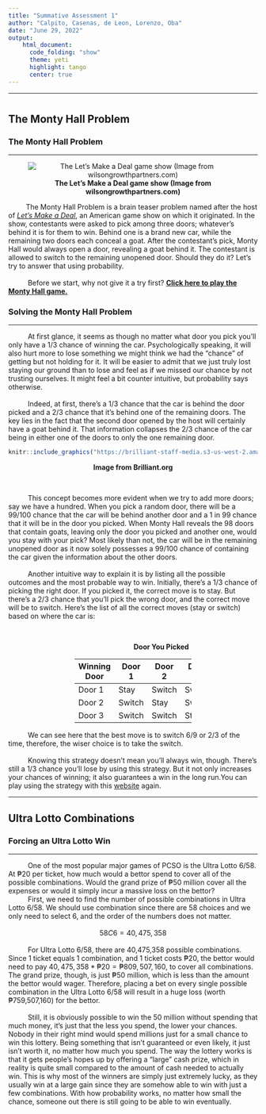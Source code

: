 ```yaml
---
title: "Summative Assessment 1"
author: "Calpito, Casenas, de Leon, Lorenzo, Oba"
date: "June 29, 2022"
output:
    html_document:
      code_folding: "show"  
      theme: yeti
      highlight: tango
      center: true
---
```

***
# {.tabset .tabset-fade}

## **The Monty Hall Problem**
### **The Monty Hall Problem**
***

<center>
![**The Let's Make a Deal game show (Image from wilsongrowthpartners.com)**](http://www.wilsongrowthpartners.com/wp-content/uploads/2017/10/Lets-Make-a-Deal.jpg)
</center>

|          The Monty Hall Problem is a brain teaser problem named after the host of *[Let's Make a Deal](https://en.wikipedia.org/wiki/Let%27s_Make_a_Deal)*, an American game show on which it originated. In the show, contestants were asked to pick among three doors; whatever's behind it is for them to win. Behind one is a brand new car, while the remaining two doors each conceal a goat. After the contestant's pick, Monty Hall would always open a door, revealing a goat behind it. The contestant is allowed to switch to the remaining unopened door. Should they do it? Let's try to answer that using probability.
|
|           Before we start, why not give it a try first? [**Click here to play the Monty Hall game.**](https://math.andyou.com/tools/montyhallsimulator/montysim.htm)

### **Solving the Monty Hall Problem**
***
|           At first glance, it seems as though no matter what door you pick you'll only have a 1/3 chance of winning the car. Psychologically speaking, it will also hurt more to lose something we might think we had the "chance" of getting but not holding for it. It will be easier to admit that we just truly lost staying our ground than to lose and feel as if we missed our chance by not trusting ourselves. It might feel a bit counter intuitive, but probability says otherwise.
|
|           Indeed, at first, there’s a 1/3 chance that the car is behind the door picked and a 2/3 chance that it’s behind one of the remaining doors. The key lies in the fact that the second door opened by the host will certainly have a goat behind it. That information collapses the 2/3 chance of the car being in either one of the doors to only the one remaining door.

<center>
```r
knitr::include_graphics("https://brilliant-staff-media.s3-us-west-2.amazonaws.com/tiffany-wang/gWotbuEdYC.png")
```
**Image from Brilliant.org**
</center>
\

|           This concept becomes more evident when we try to add more doors; say we have a hundred. When you pick a random door, there will be a 99/100 chance that the car will be behind another door and a 1 in 99 chance that it will be in the door you picked. When Monty Hall reveals the 98 doors that contain goats, leaving only the door you picked and another one, would you stay with your pick? Most likely than not, the car will be in the remaining unopened door as it now solely possesses a 99/100 chance of containing the car given the information about the other doors.
|
|           Another intuitive way to explain it is by listing all the possible outcomes and the most probable way to win. Initially, there’s a 1/3 chance of picking the right door. If you picked it, the correct move is to stay. But there’s a 2/3 chance that you’ll pick the wrong door, and the correct move will be to switch. Here’s the list of all the correct moves (stay or switch) based on where the car is:
\

<center>
|                              **Door You Picked**
+------------+------+------+------+
|Winning Door|Door 1|Door 2|Door 3|
+============+======+======+======+
|   Door 1   | Stay |Switch|Switch|
+------------+------+------+------+
|   Door 2   |Switch| Stay |Switch|
+------------+------+------+------+
|   Door 3   |Switch|Switch| Stay |
+------------+------+------+------+
</center>
|           We can see here that the best move is to switch 6/9 or 2/3 of the time, therefore, the wiser choice is to take the switch.
|
|           Knowing this strategy doesn’t mean you’ll always win, though. There’s still a 1/3 chance you’ll lose by using this strategy. But it not only increases your chances of winning; it also guarantees a win in the long run.You can play using the strategy with this [website](https://math.andyou.com/tools/montyhallsimulator/montysim.htm) again.


***
## **Ultra Lotto Combinations**
### **Forcing an Ultra Lotto Win**
***
|           One of the most popular major games of PCSO is the Ultra Lotto 6/58. At ₱20 per ticket, how much would a bettor spend to cover all of the possible combinations. Would the grand prize of ₱50 million cover all the expenses or would it simply incur a massive loss on the bettor?
|

|           First, we need to find the number of possible combinations in Ultra Lotto 6/58. We should use combination since there are 58 choices and we only need to select 6, and the order of the numbers does not matter.
|
|
<center>
$58C6 = 40,475,358$ 
</center>
|
|           For Ultra Lotto 6/58, there are 40,475,358 possible combinations. Since 1 ticket equals 1 combination, and 1 ticket costs ₱20, the bettor would need to pay $40,475,358 * ₱20 = ₱809,507,160$, to cover all combinations. The grand prize, though, is just ₱50 million, which is less than the amount the bettor would wager. Therefore, placing a bet on every single possible combination in the Ultra Lotto 6/58 will result in a huge loss (worth ₱759,507,160) for the bettor.
|
|           Still, it is obviously possible to win the 50 million without spending that much money, it's just that the less you spend, the lower your chances. Nobody in their right mind would spend millions just for a small chance to win this lottery. Being something that isn't guaranteed or even likely, it just isn't worth it, no matter how much you spend. The way the lottery works is that it gets people's hopes up by offering a "large" cash prize, which in reality is quite small compared to the amount of cash needed to actually win. This is why most of the winners are simply just extremely lucky, as they usually win at a large gain since they are somehow able to win with just a few combinations. With how probability works, no matter how small the chance, someone out there is still going to be able to win eventually. 